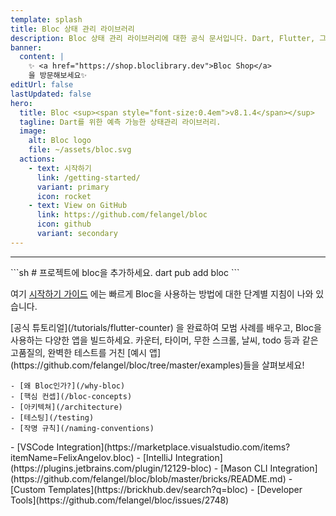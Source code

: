 ```yaml
---
template: splash
title: Bloc 상태 관리 라이브러리
description: Bloc 상태 관리 라이브러리에 대한 공식 문서입니다. Dart, Flutter, 그리고 AngularDart를 지원합니다. 예제 및 튜토리얼이 포함되어 있습니다.
banner:
  content: |
    ✨ <a href="https://shop.bloclibrary.dev">Bloc Shop</a> 
    을 방문해보세요✨
editUrl: false
lastUpdated: false
hero:
  title: Bloc <sup><span style="font-size:0.4em">v8.1.4</span></sup>
  tagline: Dart를 위한 예측 가능한 상태관리 라이브러리.
  image:
    alt: Bloc logo
    file: ~/assets/bloc.svg
  actions:
    - text: 시작하기
      link: /getting-started/
      variant: primary
      icon: rocket
    - text: View on GitHub
      link: https://github.com/felangel/bloc
      icon: github
      variant: secondary
---
```



<SponsorsGrid />

<hr />

<CardGrid>

<SplitCard title="시작하기" icon="rocket">
	```sh
	# 프로젝트에 bloc을 추가하세요.
	dart pub add bloc
	```

여기 [시작하기 가이드](/getting-started) 에는 빠르게 Bloc을 사용하는 방법에 대한 단계별 지침이 나와 있습니다.

</SplitCard>

<Card title="가이드 둘러보기" icon="star">
	[공식 튜토리얼](/tutorials/flutter-counter) 을 완료하여 모범 사례를 배우고,
	Bloc을 사용하는 다양한 앱을 빌드하세요.
</Card>

<Card title="Bloc으로 빌드하기" icon="laptop">
	카운터, 타이머, 무한 스크롤, 날씨, todo 등과 같은 고품질의, 완벽한 테스트를
	거친 [예시 앱](https://github.com/felangel/bloc/tree/master/examples)들을
	살펴보세요!
</Card>

<ListCard title="학습" icon="open-book">

    - [왜 Bloc인가?](/why-bloc)
    - [핵심 컨셉](/bloc-concepts)
    - [아키텍쳐](/architecture)
    - [테스팅](/testing)
    - [작명 규칙](/naming-conventions)

</ListCard>

  <ListCard title="통합 개발도구" icon="puzzle">
    - [VSCode Integration](https://marketplace.visualstudio.com/items?itemName=FelixAngelov.bloc)
    - [IntelliJ Integration](https://plugins.jetbrains.com/plugin/12129-bloc)
    - [Mason CLI Integration](https://github.com/felangel/bloc/blob/master/bricks/README.md)
    - [Custom Templates](https://brickhub.dev/search?q=bloc)
    - [Developer Tools](https://github.com/felangel/bloc/issues/2748)
  </ListCard>
</CardGrid>

<Discord />
